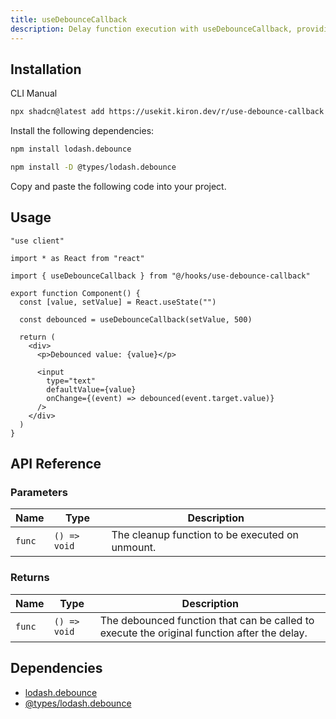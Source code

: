 ```yaml
---
title: useDebounceCallback
description: Delay function execution with useDebounceCallback, providing options for canceling, flushing, and checking if a call is pending.
---
```


## Installation

<Tabs defaultValue="cli">

<TabsList>
  <TabsTrigger value="cli">CLI</TabsTrigger>
  <TabsTrigger value="manual">Manual</TabsTrigger>
</TabsList>

<TabsContent value="cli">

```bash
npx shadcn@latest add https://usekit.kiron.dev/r/use-debounce-callback
```

</TabsContent>

<TabsContent value="manual">

<Steps>

<Step>Install the following dependencies:</Step>

```bash
npm install lodash.debounce
```

```bash
npm install -D @types/lodash.debounce
```

<Step>Copy and paste the following code into your project.</Step>

<ComponentSource name="use-debounce-callback" />

</Steps>

</TabsContent>

</Tabs>

## Usage

```tsx {5, 10}
"use client"

import * as React from "react"

import { useDebounceCallback } from "@/hooks/use-debounce-callback"

export function Component() {
  const [value, setValue] = React.useState("")

  const debounced = useDebounceCallback(setValue, 500)

  return (
    <div>
      <p>Debounced value: {value}</p>

      <input
        type="text"
        defaultValue={value}
        onChange={(event) => debounced(event.target.value)}
      />
    </div>
  )
}
```

## API Reference

### Parameters

| Name   | Type         | Description                                     |
| ------ | ------------ | ----------------------------------------------- |
| `func` | `() => void` | The cleanup function to be executed on unmount. |

### Returns

| Name   | Type         | Description                                                                                 |
| ------ | ------------ | ------------------------------------------------------------------------------------------- |
| `func` | `() => void` | The debounced function that can be called to execute the original function after the delay. |

## Dependencies

- [lodash.debounce](https://www.npmjs.com/package/lodash.debounce)
- [@types/lodash.debounce](https://www.npmjs.com/package/@types/lodash.debounce)
